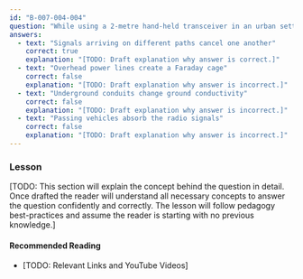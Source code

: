 ```yaml
---
id: "B-007-004-004"
question: "While using a 2-metre hand-held transceiver in an urban setting, you notice that moving less than one metre can severely attenuate your received signal. What is the likely cause?"
answers:
  - text: "Signals arriving on different paths cancel one another"
    correct: true
    explanation: "[TODO: Draft explanation why answer is correct.]"
  - text: "Overhead power lines create a Faraday cage"
    correct: false
    explanation: "[TODO: Draft explanation why answer is incorrect.]"
  - text: "Underground conduits change ground conductivity"
    correct: false
    explanation: "[TODO: Draft explanation why answer is incorrect.]"
  - text: "Passing vehicles absorb the radio signals"
    correct: false
    explanation: "[TODO: Draft explanation why answer is incorrect.]"
---
```


### Lesson

[TODO: This section will explain the concept behind the question in detail. Once drafted the reader will understand all necessary concepts to answer the question confidently and correctly. The lesson will follow pedagogy best-practices and assume the reader is starting with no previous knowledge.]

#### Recommended Reading

- [TODO: Relevant Links and YouTube Videos]
